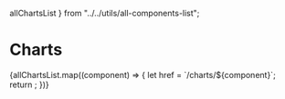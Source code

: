   allChartsList
} from "../../utils/all-components-list";

# Charts

<ComponentSummaryGrid mt="var(--sl-space-4)">
  {allChartsList.map((component) => {
    let href = `/charts/${component}`;
    return <ComponentSummary key={component} name={`chart-${component}`} href={href} />;
  })}
</ComponentSummaryGrid>
